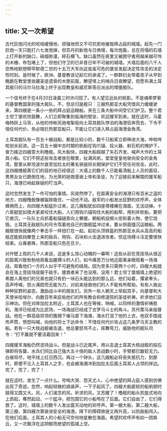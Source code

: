 ```yaml
---
---
---
```

title: 又一次希望
---




古代巨炮闪光的咬啮缓慢地、顽强地但又不可抗拒地摧毁拜占庭的城墙。起先一门巨炮一天只能打六七发炮弹，但苏丹的新炮与日俱增，每次炮轰，总在将塌的石墙上打开新的缺口，硝烟弥漫，碎石横飞。缺口虽然在夜里又被困守者用越来越可怜的木栅、布包堵上了，但他们守卫的已非昔日牢不可破的城墙。大墙后面的八千人恐怖地默想穆罕默德二世的十五万大军向这岌岌可危的堡垒发起决定性攻击的决定性时刻。是时候了，欧洲、基督教该记起它的承诺了。一群群妇女带着孩子从早到晚跪在教堂里收藏圣徒遗骨的木匣前面，瞭望塔上的哨兵日夜瞭望，但愿布满土耳其舰只的马尔马拉海上终于出现教皇和威尼斯答应派出的增援舰队。

一个信号终于在4月20日凌晨三时许闪现了。有人望见远处的帆影。不是魂牵梦萦的基督教国家的强大舰队，不，但总归是舰只：三艘热那亚大船凭借风力缓缓驶来，第四艘是一条小一些的拜占庭运粮船，夹在三条大船中间受它们护卫。整个君士坦丁堡欢欣鼓舞，人们立即聚集到临海的壁垒，欢迎援军到来。就在这时，马霍梅特跃上马背，从他的帅帐风驰电掣般向土耳其舰队停泊的海港狂奔而去，下令不惜任何代价，务必阻拦热那亚船只，不能让它们进入拜占庭海港金角湾。

土耳其舰队有一百五十艘战船，都是比较小的，数千只船桨立即伸进大海，哗啦哗啦划水前进。这一百五十艘中古时期的帆船在钩爪锚、投火器、射石机的掩护下，奋力接近四艘意大利橹舰。风大船快，四艘大船超越了矢石齐发、喊声大作的土耳其小船。它们不把这些攻击者放在眼里，扯满风帆，堂堂皇皇地驶向安全的金角湾，那里从斯坦波尔直至加拉太的著名铁链将长期保护它们不受任何攻击。此时，这四艘橹舰离它们的目的地已经很近：大墙上的数千人已能看清船上人员的面目，男男女女已跪倒在地，为光荣的拯救感谢上帝和圣徒，为了迎接前来解围的援军船只，海港已响起铁链的叮当声。

这时忽然发生了一件可怕的事情。风突然停了。在距离安全的海港只有百米之遥的地方，四艘橹舰像被磁铁吸住，一动也不动。敌军的小船发出狂野的欢呼声，全体蜂拥而上，向四艘大船猛扑过来，这几艘船犹如四座塔楼瘫在海面，无法动弹。十六桨艇犹如猎犬紧紧咬住大船，人们用钩爪锚钩住大船的船帮，用利斧砍船，要把它凿沉，一队队士兵抓着船锚链索向上攀援，朝船帆投掷火炬和着火物，使它烧毁。土耳其无敌舰队的司令驾着他自己的旗舰猛冲过来，要从侧面撞沉运粮船。两艘舰很快就像两个拳击手一样扭打在一起。起初头顶铁盔的热那亚水兵从高高的船舷还能抵挡攀登上来的敌兵，用钩、石块和火击退进攻者。但这场搏斗注定要很快结束。众寡悬殊，热那亚船只危在旦夕。

对作壁上观的几千人来说，这是多么惊心动魄的一幕啊！这些从前在竞技场从很近的距离兴致勃勃地观看血腥搏斗的人们，如今痛苦万分地近距离亲眼观看一场海战，观看他们一方的人似乎不可避免的结局。因为至多只需两个小时，四艘大船就会在海上竞技场屈服于敌手。援救者来了也没用，没用！君士坦丁堡城墙上绝望的希腊人离他们的兄弟也就只有扔一块石头能达到的那么远，他们站着，攥紧拳头，高声呼喊，怒火满腔而无能为力，对前来拯救他们的人不能有所帮助。有些人做出种种狂野的姿态，激励战斗中的朋友们。另外一些人朝天上举起双手，向基督和大天使米哈埃尔、向数百年来庇佑他们的所有教会和修道院的圣徒祈祷，祈求他们显示神功。但在对岸加拉太附近，土耳其人也在等候，呐喊，以同样的激情祈祷胜利。海洋已经成为比武场，一场海战已经成了古罗马斗士的角斗。苏丹策马亲临督战。他在一群高级将领的簇拥下催马直下海滩，海水打湿了他的上衣，他双手围成传声筒，愤怒叫喊，向他的将士下达命令：不惜任何代价攻占这几条罗马天主教的船。若有一只大桡战舰被击退，他总要怒骂不止，挥舞弯刀，威胁他的舰队司令：“打不赢就不要活着回来！”

四艘援军海船仍然坚持战斗。但是战斗已近尾声，用以击退土耳其大桡战舰的投石弹即将告罄，水兵们同比自己强大五十倍的敌人苦战数小时，手臂都已酸软无力。白昼将尽，地平线上红日西沉。再过一个钟头，这几艘船必将丧失抵抗力，到那时，即便不沦入土耳其人之手，也会被海潮冲到加拉太后面土耳其人占领的岸边。完了，完了，完了！

就在这时，发生了一点什么。号啕大哭、怨天尤人、心中绝望的拜占庭人感到仿佛出现了奇迹。忽然，响起轻微的飒飒声，一下子起风了。四艘大船疲软的船帆顿时鼓得又圆又大。风，人们渴念的风，祈求的风，又苏醒了！橹舰的船头凯旋式地向上昂起，蓦然起动，一个猛冲，把包围它的小船甩在了后面。它们自由了，它们得救了。这时，城墙上的数千人发出震天动地的欢呼声。第一艘大船，第二艘大船，第三艘，第四艘次第驶进安全的海港。降下的障碍铁链又再升高，以防敌船闯入。在他们后面，土耳其人的小船无可奈何地星散在海面。希望的欢呼声有如一团紫云，又一次飘浮在这阴郁而绝望的孤城上空。